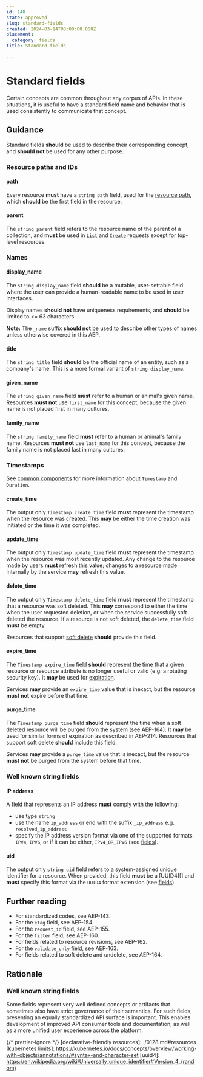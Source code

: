 ```yaml
---
id: 148
state: approved
slug: standard-fields
created: 2024-03-14T00:00:00.000Z
placement:
  category: fields
title: Standard fields

--- 
```


# Standard fields

Certain concepts are common throughout any corpus of APIs. In these situations,
it is useful to have a standard field name and behavior that is used
consistently to communicate that concept.

## Guidance

Standard fields **should** be used to describe their corresponding concept, and
**should not** be used for any other purpose.

### Resource paths and IDs

#### path

Every resource **must** have a `string path` field, used for the
[resource path](/resource-paths), which **should** be the first field in the
resource.

#### parent

The `string parent` field refers to the resource name of the parent of a
collection, and **must** be used in [`List`](/list) and [`Create`](/create)
requests except for top-level resources.

### Names

#### display_name

The `string display_name` field **should** be a mutable, user-settable field
where the user can provide a human-readable name to be used in user interfaces.

Display names **should not** have uniqueness requirements, and **should** be
limited to <= 63 characters.

**Note:** The `_name` suffix **should not** be used to describe other types of
names unless otherwise covered in this AEP.

#### title

The `string title` field **should** be the official name of an entity, such as
a company's name. This is a more formal variant of `string display_name`.

#### given_name

The `string given_name` field **must** refer to a human or animal's given name.
Resources **must not** use `first_name` for this concept, because the given
name is not placed first in many cultures.

#### family_name

The `string family_name` field **must** refer to a human or animal's family
name. Resources **must not** use `last_name` for this concept, because the
family name is not placed last in many cultures.

### Timestamps

See [common components](/common-components) for more information about `Timestamp` and
`Duration`.

#### create_time

The output only `Timestamp create_time` field **must** represent the timestamp
when the resource was created. This **may** be either the time creation was
initiated or the time it was completed.

#### update_time

The output only `Timestamp update_time` field **must** represent the timestamp
when the resource was most recently updated. Any change to the resource made by
users **must** refresh this value; changes to a resource made internally by the
service **may** refresh this value.

#### delete_time

The output only `Timestamp delete_time` field **must** represent the timestamp
that a resource was soft deleted. This **may** correspond to either the time
when the user requested deletion, or when the service successfully soft deleted
the resource. If a resource is not soft deleted, the `delete_time` field
**must** be empty.

Resources that support [soft delete](/soft-delete) **should** provide this field.

#### expire_time

The `Timestamp expire_time` field **should** represent the time that a given
resource or resource attribute is no longer useful or valid (e.g. a rotating
security key). It **may** be used for [expiration](/resource-expiration).

Services **may** provide an `expire_time` value that is inexact, but the
resource **must not** expire before that time.

#### purge_time

The `Timestamp purge_time` field **should** represent the time when a soft
deleted resource will be purged from the system (see AEP-164). It **may** be
used for similar forms of expiration as described in AEP-214. Resources that
support soft delete **should** include this field.

Services **may** provide a `purge_time` value that is inexact, but the resource
**must not** be purged from the system before that time.

### Well known string fields

#### IP address

A field that represents an IP address **must** comply with the following:

- use type `string`
- use the name `ip_address` or end with the suffix `_ip_address` e.g.
  `resolved_ip_address`
- specify the IP address version format via one of the supported formats
  `IPV4`, `IPV6`, or if it can be either, `IPV4_OR_IPV6` (see [fields](/fields)).

#### uid

The output only `string uid` field refers to a system-assigned unique
identifier for a resource. When provided, this field **must** be a [UUID4][]
and **must** specify this format via the `UUID4` format extension (see
[fields](/fields)).

## Further reading

- For standardized codes, see AEP-143.
- For the `etag` field, see AEP-154.
- For the `request_id` field, see AEP-155.
- For the `filter` field, see AEP-160.
- For fields related to resource revisions, see AEP-162.
- For the `validate_only` field, see AEP-163.
- For fields related to soft delete and undelete, see AEP-164.

## Rationale

### Well known string fields

Some fields represent very well defined concepts or artifacts that sometimes
also have strict governance of their semantics. For such fields, presenting an
equally standardized API surface is important. This enables development of
improved API consumer tools and documentation, as well as a more unified user
experience across the platform.

{/* prettier-ignore  */}
[declarative-friendly resources]: ./0128.md#resources
[kubernetes limits]:
  https://kubernetes.io/docs/concepts/overview/working-with-objects/annotations/#syntax-and-character-set
[uuid4]:
  https://en.wikipedia.org/wiki/Universally_unique_identifier#Version_4_(random)
